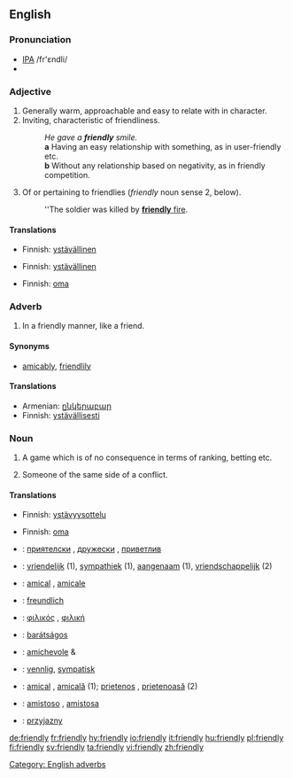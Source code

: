 ==English==

===Pronunciation===
*[[IPA]] /fr'εndli/
*{{audio|en-us-friendly.ogg|Audio (US)}}

===Adjective===
{{en-adj}}

# Generally warm, approachable and easy to relate with in character.
# Inviting, characteristic of friendliness.
#:''He gave a '''friendly''' smile.''
#: '''a''' Having an easy relationship with something, as in user-friendly etc.
#: '''b''' Without any relationship based on negativity, as in friendly competition. 
# {{military}} Of or pertaining to friendlies (''friendly'' noun sense 2, below).
#:''The soldier was killed by [[friendly fire|'''friendly''' fire]].

====Translations====
{{trans-top|warm, approachable}}
*Finnish: [[ystävällinen]]
{{trans-bottom}}

{{trans-top|characteristic of friendliness}}
*Finnish: [[ystävällinen]]
{{trans-bottom}}

{{trans-top|military sense}}
*Finnish: [[oma]]
{{trans-bottom}}

=== Adverb ===
# In a friendly manner, like a friend.

==== Synonyms ====
* [[amicably]], [[friendlily]]

==== Translations ====
{{trans-top|in a friendly manner}}
* Armenian: [[ընկերաբար]]
*Finnish: [[ystävällinen|ystävällisesti]]
{{trans-mid}}
{{trans-bottom}}

===Noun===
{{en-noun|friendlies}}

# A game which is of no consequence in terms of ranking, betting etc.
# {{context|military|lang=en}} Someone of the same side of a conflict.

==== Translations ====
{{trans-top|game}}
*Finnish: [[ystävyysottelu]]
{{trans-bottom}}

{{trans-top|someone of the same side}}
*Finnish: [[oma]]
{{trans-bottom}}

{{trans-top|to be checked}}
*{{ttbc|Bulgarian}}: [[приятелски]] {{m}}, [[дружески]] {{m}}, [[приветлив]] {{m}}
*{{ttbc|Dutch}}: [[vriendelijk]] (1), [[sympathiek]] (1), [[aangenaam]] (1), [[vriendschappelijk]] (2)
*{{ttbc|French}}: [[amical]] {{m}}, [[amicale]] {{f}}
*{{ttbc|German}}: [[freundlich]]
*{{ttbc|Greek}}: [[φιλικός]] {{m}}, [[φιλική]] {{f}}
*{{ttbc|Hungarian}}: [[barátságos]]
*{{ttbc|Italian}}: [[amichevole]] {{m}} & {{f}}
{{trans-mid}}
*{{ttbc|Norwegian}}: [[vennlig]], [[sympatisk]]
*{{ttbc|Romanian}}: [[amical]] {{m}}, [[amicală]] {{f}} (1); [[prietenos]] {{m}}, [[prietenoasă]] {{f}} (2) 
*{{ttbc|Spanish}}: [[amistoso]] {{m}}, [[amistosa]] {{f}}
*{{ttbc|Polish}}: [[przyjazny]] {{m}}
{{trans-bottom}}

[[Category: English adverbs]]

[[de:friendly]]
[[fr:friendly]]
[[hy:friendly]]
[[io:friendly]]
[[it:friendly]]
[[hu:friendly]]
[[pl:friendly]]
[[fi:friendly]]
[[sv:friendly]]
[[ta:friendly]]
[[vi:friendly]]
[[zh:friendly]]